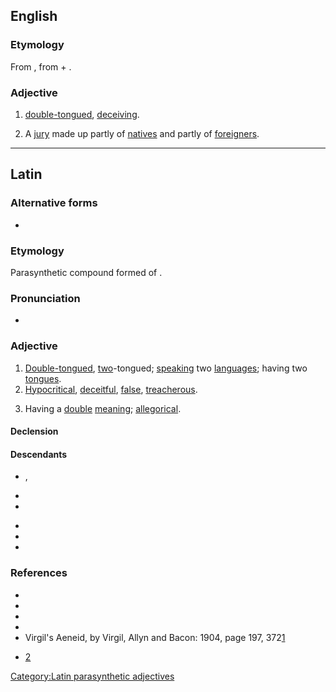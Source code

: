 ==English==

===Etymology===
From {{etyl|la|en}} {{m|la|bilinguis||double-tongued}}, from {{m|la|bis||twice, in two ways}} + {{m|la|lingua||tongue}}.

===Adjective===
{{en-adj|-}}

# [[double-tongued]], [[deceiving]].
# {{lb|en|legal|historical}} A [[jury]] made up partly of [[native]]s and partly of [[foreigner]]s.

----

==Latin==

===Alternative forms===
* {{l|la|bilinguus}}

===Etymology===
Parasynthetic compound formed of {{af|la|bis|t1=twice, in two ways|lingua|t2=tongue|-is}}.

===Pronunciation===
* {{la-IPA|bilinguis}}

===Adjective===
{{la-adj|bilinguis}}

# [[double-tongued|Double-tongued]], [[two]]-tongued; [[speaking]] two [[languages]]; having two [[tongues]].
# [[hypocritical|Hypocritical]], [[deceitful]], [[false]], [[treacherous]].
# {{lb|la|of a story or tale}} Having a [[double]] [[meaning]]; [[allegorical]].

====Declension====
{{la-adecl|bilinguis}}

====Descendants====
{{top2}}
* {{desc|en|bilingual}}, {{l|en|bilinguis}}
* {{desc|fr|bilingue}}
* {{desc|it|bilingue}}
{{mid2}}
* {{desc|nrf|bilîngue}}
* {{desc|pt|bilíngue}}
* {{desc|es|bilingüe}}
{{bottom}}

===References===
* {{R:L&S}}
* {{R:Elementary Lewis}}
* {{R:du Cange}}
* {{R:Gaffiot}}
* Virgil's Aeneid, by Virgil, Allyn and Bacon: 1904, page 197, 372[http://books.google.com/books?id=QRgBAAAAYAAJ&pg=PA197&dq=Bilinguis&ei=VSBaR92gBIGmswPyx-C5DA]
* {{1728}} [http://digicoll.library.wisc.edu/cgi-bin/HistSciTech/HistSciTech-idx?type=turn&entity=HistSciTech000900240252&isize=L]

[[Category:Latin parasynthetic adjectives]]